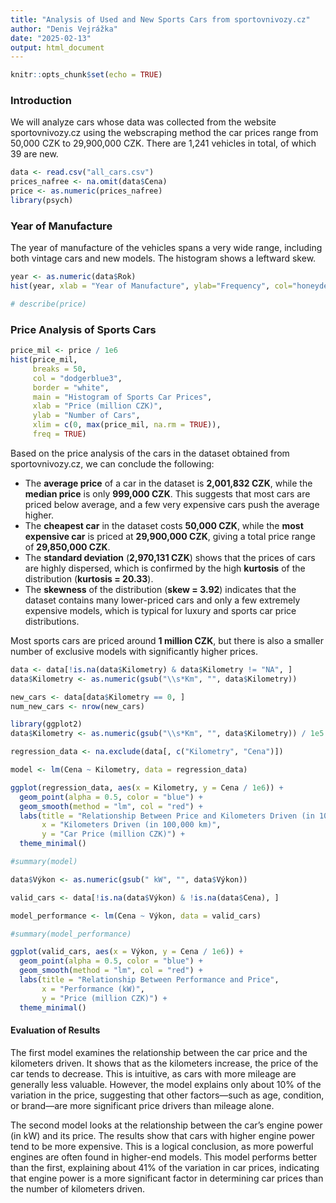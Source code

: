 ```yaml
---
title: "Analysis of Used and New Sports Cars from sportovnivozy.cz"
author: "Denis Vejrážka"
date: "2025-02-13"
output: html_document
---
```

```r
knitr::opts_chunk$set(echo = TRUE)
```

### Introduction
We will analyze cars whose data was collected from the website sportovnivozy.cz using the webscraping method the car prices range from 50,000 CZK to 29,900,000 CZK. There are 1,241 vehicles in total, of which 39 are new.

```r
data <- read.csv("all_cars.csv")
prices_nafree <- na.omit(data$Cena)
price <- as.numeric(prices_nafree)
library(psych)
```

### Year of Manufacture
The year of manufacture of the vehicles spans a very wide range, including both vintage cars and new models. The histogram shows a leftward skew.

```r
year <- as.numeric(data$Rok)
hist(year, xlab = "Year of Manufacture", ylab="Frequency", col="honeydew2", border="honeydew3", main = "Graph Showing Year of Manufacture of Cars")
```

```r
# describe(price)
```

### Price Analysis of Sports Cars
```r
price_mil <- price / 1e6  
hist(price_mil, 
     breaks = 50, 
     col = "dodgerblue3", 
     border = "white", 
     main = "Histogram of Sports Car Prices", 
     xlab = "Price (million CZK)", 
     ylab = "Number of Cars", 
     xlim = c(0, max(price_mil, na.rm = TRUE)), 
     freq = TRUE)
```

Based on the price analysis of the cars in the dataset obtained from sportovnivozy.cz, we can conclude the following:

- The **average price** of a car in the dataset is **2,001,832 CZK**, while the **median price** is only **999,000 CZK**. This suggests that most cars are priced below average, and a few very expensive cars push the average higher.
- The **cheapest car** in the dataset costs **50,000 CZK**, while the **most expensive car** is priced at **29,900,000 CZK**, giving a total price range of **29,850,000 CZK**.
- The **standard deviation** (**2,970,131 CZK**) shows that the prices of cars are highly dispersed, which is confirmed by the high **kurtosis** of the distribution (**kurtosis = 20.33**).
- The **skewness** of the distribution (**skew = 3.92**) indicates that the dataset contains many lower-priced cars and only a few extremely expensive models, which is typical for luxury and sports car price distributions.

Most sports cars are priced around **1 million CZK**, but there is also a smaller number of exclusive models with significantly higher prices.

```r
data <- data[!is.na(data$Kilometry) & data$Kilometry != "NA", ]
data$Kilometry <- as.numeric(gsub("\\s*Km", "", data$Kilometry))

new_cars <- data[data$Kilometry == 0, ]
num_new_cars <- nrow(new_cars)
```


```r

library(ggplot2)
data$Kilometry <- as.numeric(gsub("\\s*Km", "", data$Kilometry)) / 1e5

regression_data <- na.exclude(data[, c("Kilometry", "Cena")])

model <- lm(Cena ~ Kilometry, data = regression_data)

ggplot(regression_data, aes(x = Kilometry, y = Cena / 1e6)) +
  geom_point(alpha = 0.5, color = "blue") +
  geom_smooth(method = "lm", col = "red") +
  labs(title = "Relationship Between Price and Kilometers Driven (in 100,000 km)",
       x = "Kilometers Driven (in 100,000 km)",
       y = "Car Price (million CZK)") +
  theme_minimal()

#summary(model)
```


```r

data$Výkon <- as.numeric(gsub(" kW", "", data$Výkon))

valid_cars <- data[!is.na(data$Výkon) & !is.na(data$Cena), ]

model_performance <- lm(Cena ~ Výkon, data = valid_cars)

#summary(model_performance)

ggplot(valid_cars, aes(x = Výkon, y = Cena / 1e6)) +
  geom_point(alpha = 0.5, color = "blue") +
  geom_smooth(method = "lm", col = "red") +
  labs(title = "Relationship Between Performance and Price",
       x = "Performance (kW)",
       y = "Price (million CZK)") +
  theme_minimal()
```

#### Evaluation of Results

The first model examines the relationship between the car price and the kilometers driven. It shows that as the kilometers increase, the price of the car tends to decrease. This is intuitive, as cars with more mileage are generally less valuable. However, the model explains only about 10% of the variation in the price, suggesting that other factors—such as age, condition, or brand—are more significant price drivers than mileage alone.

The second model looks at the relationship between the car’s engine power (in kW) and its price. The results show that cars with higher engine power tend to be more expensive. This is a logical conclusion, as more powerful engines are often found in higher-end models. This model performs better than the first, explaining about 41% of the variation in car prices, indicating that engine power is a more significant factor in determining car prices than the number of kilometers driven.






